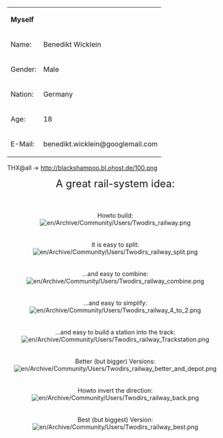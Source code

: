 {|
|'''Myself'''
|
|-
|Name:
|Benedikt Wicklein
|-
|Gender:
|Male
|-
|Nation:
|Germany
|-
|Age:
|18
|-
|E-Mail:
|benedikt.wicklein@googlemail.com
|}


THX@all -> http://blackshampoo.bl.ohost.de/100.png


<center>
<font size="+2">A great rail-system idea:</font>
<br><br><br><br>
Howto build:<br>
[[File:en/Archive/Community/Users/Twodirs railway.png]]<br><br><br>
It is easy to split:<br>
[[File:en/Archive/Community/Users/Twodirs railway split.png]]<br><br><br>
...and easy to combine:<br>
[[File:en/Archive/Community/Users/Twodirs railway combine.png]]<br><br><br>
...and easy to simplify:<br>
[[File:en/Archive/Community/Users/Twodirs railway 4 to 2.png]]<br><br><br>
...and easy to build a station into the track:<br>
[[File:en/Archive/Community/Users/Twodirs railway Trackstation.png]]<br><br><br>
Better (but bigger) Versions:<br>
[[File:en/Archive/Community/Users/Twodirs railway better and depot.png]]<br><br><br>
Howto invert the direction:<br>
[[File:en/Archive/Community/Users/Twodirs railway back.png]]<br><br><br>
Best (but biggest) Version:<br>
[[File:en/Archive/Community/Users/Twodirs railway best.png]]<br><br><br>
</center>